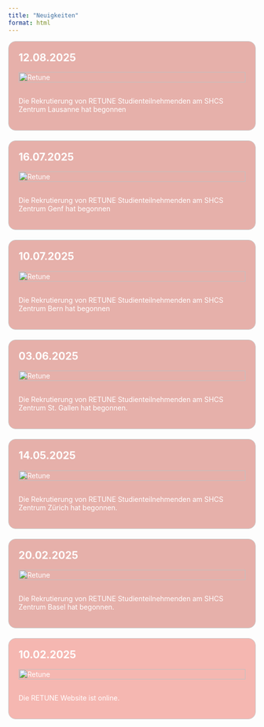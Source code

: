 ```yaml
---
title: "Neuigkeiten"
format: html
---
```


<div class="news-wrapper">
<div class="news-item red1">
  <h2>12.08.2025</h2>
  <img src="images/chuv_logo.png" alt="Retune" style="width:100%; max-width:600px;">
  <p>Die Rekrutierung von RETUNE Studienteilnehmenden am SHCS Zentrum Lausanne hat begonnen</p>
</div>

<div class="news-wrapper">
<div class="news-item red1">
  <h2>16.07.2025</h2>
  <img src="images/hug.png" alt="Retune" style="width:100%; max-width:600px;">
  <p>Die Rekrutierung von RETUNE Studienteilnehmenden am SHCS Zentrum Genf hat begonnen</p>
</div>

<div class="news-wrapper">
<div class="news-item red1">
  <h2>10.07.2025</h2>
  <img src="images/insel.svg.png" alt="Retune" style="width:100%; max-width:600px;">
  <p>Die Rekrutierung von RETUNE Studienteilnehmenden am SHCS Zentrum Bern hat begonnen</p>
</div>

<div class="news-wrapper">
<div class="news-item red1">
  <h2>03.06.2025</h2>
  <img src="images/kssg_logo.png" alt="Retune" style="width:100%; max-width:600px;">
  <p>Die Rekrutierung von RETUNE Studienteilnehmenden am SHCS Zentrum St. Gallen hat begonnen.</p>
</div>

<div class="news-wrapper">
<div class="news-item red1">
  <h2>14.05.2025</h2>
  <img src="images/usz_logo2.png" alt="Retune" style="width:100%; max-width:600px;">
  <p>Die Rekrutierung von RETUNE Studienteilnehmenden am SHCS Zentrum Zürich hat begonnen.</p>
</div>

<div class="news-wrapper">
<div class="news-item red1">
  <h2>20.02.2025</h2>
  <img src="images/LogoUSB.png" alt="Retune" style="width:100%; max-width:600px;">
  <p>Die Rekrutierung von RETUNE Studienteilnehmenden am SHCS Zentrum Basel hat begonnen.</p>
</div>

<div class="news-item red2">
  <h2>10.02.2025</h2>
  <img src="images/logo2.png" alt="Retune" style="width:100%; max-width:600px;">
  <p>Die RETUNE Website ist online.</p>
</div>

<style>
/* Layout wrapper for grouped hover effect */
.news-wrapper {
  display: flex;
  flex-direction: column;
  gap: 20px;
}

/* Base style for all news items */
.news-item {
  border: 1px solid #ccc;
  padding: 20px;
  color: white;
  border-radius: 15px;
  transition: all 0.3s ease;
}


/* Custom color classes */
.news-item.red1 {
  background-color: #E6B0AA;
}
.news-item.red2 {
  background-color: #F5B7B1;
}
.news-item.blue1 {
  background-color: #D7BDE2;
}
.news-item.blue2 {
  background-color: #D2B4DE;
}
.news-item.blue3 {
  background-color: #A9CCE3;
}
.news-item.blue4 {
  background-color: #AED6F1;
}
.news-item.green1 {
  background-color: #A3E4D7;
}
.news-item.green2 {
  background-color: #A2D9CE;
}
.news-item.green3 {
  background-color: #A9DFBF;
}
.news-item.green4 {
  background-color: #ABEBC6;
}
.news-item.yellow1 {
  background-color: #F9E79F;
}
.news-item.yellow2 {
  background-color: #FAD7A0;
}
.news-item.yellow3 {
  background-color: #F5CBA7;
}
.news-item.yellow4 {
  background-color: #EDBB99;
}

/* Image & heading tweaks */
.news-item img {
  max-width: 100%;
  height: auto;
  margin-bottom: 15px;
}
.news-item h2 {
  margin-top: 0;
}

/* 🔥 Hover effect to highlight one, fade others */
.news-wrapper:hover .news-item {
  opacity: 0.4;
  filter: grayscale(100%);
}
.news-item:hover {
  opacity: 1 !important;
  filter: none !important;
  transform: scale(1.02);
  box-shadow: 0 4px 20px rgba(0, 0, 0, 0.2);
  z-index: 2;
  position: relative;
}

</style>

